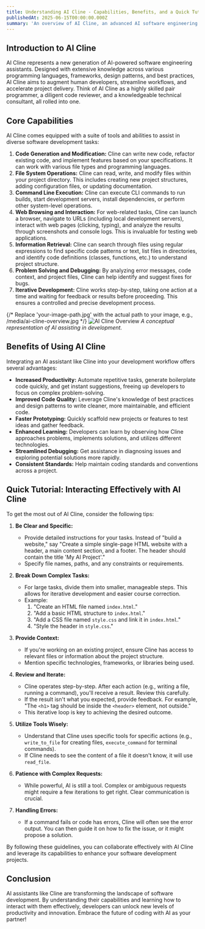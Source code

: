 ```yaml
---
title: Understanding AI Cline - Capabilities, Benefits, and a Quick Tutorial
publishedAt: 2025-06-15T00:00:00.000Z
summary: 'An overview of AI Cline, an advanced AI software engineering assistant. Learn about its capabilities, the benefits of integrating AI into your development workflow, and a quick tutorial on how to interact effectively for optimal results.'
---
```


## Introduction to AI Cline

AI Cline represents a new generation of AI-powered software engineering assistants. Designed with extensive knowledge across various programming languages, frameworks, design patterns, and best practices, AI Cline aims to augment human developers, streamline workflows, and accelerate project delivery. Think of AI Cline as a highly skilled pair programmer, a diligent code reviewer, and a knowledgeable technical consultant, all rolled into one.

## Core Capabilities

AI Cline comes equipped with a suite of tools and abilities to assist in diverse software development tasks:

1.  **Code Generation and Modification:** Cline can write new code, refactor existing code, and implement features based on your specifications. It can work with various file types and programming languages.
2.  **File System Operations:** Cline can read, write, and modify files within your project directory. This includes creating new project structures, adding configuration files, or updating documentation.
3.  **Command Line Execution:** Cline can execute CLI commands to run builds, start development servers, install dependencies, or perform other system-level operations.
4.  **Web Browsing and Interaction:** For web-related tasks, Cline can launch a browser, navigate to URLs (including local development servers), interact with web pages (clicking, typing), and analyze the results through screenshots and console logs. This is invaluable for testing web applications.
5.  **Information Retrieval:** Cline can search through files using regular expressions to find specific code patterns or text, list files in directories, and identify code definitions (classes, functions, etc.) to understand project structure.
6.  **Problem Solving and Debugging:** By analyzing error messages, code context, and project files, Cline can help identify and suggest fixes for bugs.
7.  **Iterative Development:** Cline works step-by-step, taking one action at a time and waiting for feedback or results before proceeding. This ensures a controlled and precise development process.

{/* Replace 'your-image-path.jpg' with the actual path to your image, e.g., /media/ai-cline-overview.jpg */}
![AI Cline Overview](/media/placeholder-ai-cline.jpg)
_A conceptual representation of AI assisting in development._

## Benefits of Using AI Cline

Integrating an AI assistant like Cline into your development workflow offers several advantages:

- **Increased Productivity:** Automate repetitive tasks, generate boilerplate code quickly, and get instant suggestions, freeing up developers to focus on complex problem-solving.
- **Improved Code Quality:** Leverage Cline's knowledge of best practices and design patterns to write cleaner, more maintainable, and efficient code.
- **Faster Prototyping:** Quickly scaffold new projects or features to test ideas and gather feedback.
- **Enhanced Learning:** Developers can learn by observing how Cline approaches problems, implements solutions, and utilizes different technologies.
- **Streamlined Debugging:** Get assistance in diagnosing issues and exploring potential solutions more rapidly.
- **Consistent Standards:** Help maintain coding standards and conventions across a project.

## Quick Tutorial: Interacting Effectively with AI Cline

To get the most out of AI Cline, consider the following tips:

1.  **Be Clear and Specific:**

    - Provide detailed instructions for your tasks. Instead of "build a website," say "Create a simple single-page HTML website with a header, a main content section, and a footer. The header should contain the title 'My AI Project'."
    - Specify file names, paths, and any constraints or requirements.

2.  **Break Down Complex Tasks:**

    - For large tasks, divide them into smaller, manageable steps. This allows for iterative development and easier course correction.
    - Example:
      1.  "Create an HTML file named `index.html`."
      2.  "Add a basic HTML structure to `index.html`."
      3.  "Add a CSS file named `style.css` and link it in `index.html`."
      4.  "Style the header in `style.css`."

3.  **Provide Context:**

    - If you're working on an existing project, ensure Cline has access to relevant files or information about the project structure.
    - Mention specific technologies, frameworks, or libraries being used.

4.  **Review and Iterate:**

    - Cline operates step-by-step. After each action (e.g., writing a file, running a command), you'll receive a result. Review this carefully.
    - If the result isn't what you expected, provide feedback. For example, "The `<h1>` tag should be inside the `<header>` element, not outside."
    - This iterative loop is key to achieving the desired outcome.

5.  **Utilize Tools Wisely:**

    - Understand that Cline uses specific tools for specific actions (e.g., `write_to_file` for creating files, `execute_command` for terminal commands).
    - If Cline needs to see the content of a file it doesn't know, it will use `read_file`.

6.  **Patience with Complex Requests:**

    - While powerful, AI is still a tool. Complex or ambiguous requests might require a few iterations to get right. Clear communication is crucial.

7.  **Handling Errors:**
    - If a command fails or code has errors, Cline will often see the error output. You can then guide it on how to fix the issue, or it might propose a solution.

By following these guidelines, you can collaborate effectively with AI Cline and leverage its capabilities to enhance your software development projects.

## Conclusion

AI assistants like Cline are transforming the landscape of software development. By understanding their capabilities and learning how to interact with them effectively, developers can unlock new levels of productivity and innovation. Embrace the future of coding with AI as your partner!
